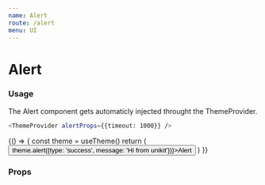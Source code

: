 ```yaml
---
name: Alert
route: /alert
menu: UI
---
```


# Alert

### Usage

The Alert component gets automaticly injected throught the ThemeProvider.

```bash
<ThemeProvider alertProps={{timeout: 1000}} />
```


<Playground>
{() => {
    const theme = useTheme()
    return (
      <Fragment>
        <Button onPress={() => theme.alert({type: 'success', message: 'Hi from unikit'})}>Alert</Button>  
      </Fragment>
    )
  }}
    
</Playground>

### Props

<Props of={Alert} />